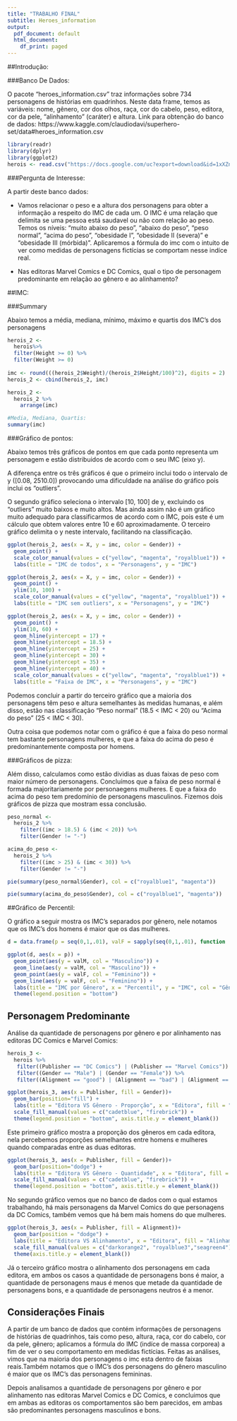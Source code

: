 ```yaml
---
title: "TRABALHO FINAL"
subtitle: Heroes_information
output:
  pdf_document: default
  html_document:
    df_print: paged
---
```


##Introdução:

###Banco De Dados:

O pacote "heroes_information.csv" traz informações sobre 734 personagens de histórias em quadrinhos. Neste data frame, temos as variáveis: nome, gênero, cor dos olhos, raça, cor do cabelo, peso, editora, cor da pele, "alinhamento" (caráter) e altura. 
Link para obtenção do banco de dados: https://www.kaggle.com/claudiodavi/superhero-set/data#heroes_information.csv

```r
library(readr)
library(dplyr)
library(ggplot2)
herois <- read.csv("https://docs.google.com/uc?export=download&id=1xXZnL5vBDLOegW3QxcBOkYVoPmuaOWrC")
```

###Pergunta de Interesse:

A partir deste banco dados:

* Vamos relacionar o peso e a altura dos personagens para obter a informação a respeito do IMC de cada um. O IMC é uma relação que delimita se uma pessoa está saudavel ou não com relação ao peso. Temos os níveis: "muito abaixo do peso", "abaixo do peso", "peso normal", "acima do peso", "obesidade I", "obesidade II (severa)" e "obesidade III (mórbida)". Aplicaremos a fórmula do imc com o intuito de ver como medidas de personagens fictícias se comportam nesse indíce real.

* Nas editoras Marvel Comics e DC Comics, qual o tipo de personagem predominante em relação ao gênero e ao alinhamento?

##IMC:

###Summary

Abaixo temos a média, mediana, mínimo, máximo e quartis dos IMC's dos personagens

```r
herois_2 <- 
  herois%>%
  filter(Height >= 0) %>%
  filter(Weight >= 0)
  
imc <- round(((herois_2$Weight)/(herois_2$Height/100)^2), digits = 2)
herois_2 <- cbind(herois_2, imc)

herois_2 <- 
  herois_2 %>%
    arrange(imc)

#Media, Mediana, Quartis:
summary(imc)
```

###Gráfico de pontos:

Abaixo temos três gráficos de pontos em que cada ponto representa um personagem e estão distribuidos de acordo com o seu IMC (eixo y). 

A diferença entre os três gráficos é que o primeiro inclui todo o intervalo de y ([0.08, 2510.0]) provocando uma dificuldade na análise do gráfico pois inclui os "outliers". 

O segundo gráfico seleciona o intervalo [10, 100] de y, excluindo os "outliers" muito baixos e muito altos. Mas ainda assim não é um gráfico muito adequado para classificarmos de acordo com o IMC, pois este é um cálculo que obtem valores entre 10 e 60 aproximadamente. 
O terceiro gráfico delimita o y neste intervalo, facilitando na classificação.

```r


ggplot(herois_2, aes(x = X, y = imc, color = Gender)) + 
  geom_point() + 
  scale_color_manual(values = c("yellow", "magenta", "royalblue1")) +
  labs(title = "IMC de todos", x = "Personagens", y = "IMC")

ggplot(herois_2, aes(x = X, y = imc, color = Gender)) + 
  geom_point() + 
  ylim(10, 100) +
  scale_color_manual(values = c("yellow", "magenta", "royalblue1")) +
  labs(title = "IMC sem outliers", x = "Personagens", y = "IMC")

ggplot(herois_2, aes(x = X, y = imc, color = Gender)) + 
  geom_point() + 
  ylim(10, 60) + 
  geom_hline(yintercept = 17) +
  geom_hline(yintercept = 18.5) +
  geom_hline(yintercept = 25) +
  geom_hline(yintercept = 30) +
  geom_hline(yintercept = 35) +
  geom_hline(yintercept = 40) +
  scale_color_manual(values = c("yellow", "magenta", "royalblue1")) +
  labs(title = "Faixa de IMC", x = "Personagens", y = "IMC")
```

Podemos concluir a partir do terceiro gráfico que a maioria dos personagens têm peso e altura semelhantes às medidas humanas, e além disso, estão nas classificação "Peso normal" (18.5 < IMC < 20) ou "Acima do peso" (25 < IMC < 30).

Outra coisa que podemos notar com o gráfico é que a faixa do peso normal tem bastante personagens mulheres, e que a faixa do acima do peso é predominantemente composta por homens.

###Gráficos de pizza:

Além disso, calculamos como estão dividias as duas faixas de peso com maior número de personagens. Concluímos que a faixa de peso normal é formada majoritariamente por personaegens mulheres. E que a faixa do acima do peso tem predomínio de personagens masculinos. Fizemos dois gráficos de pizza que mostram essa conclusão.  

```r
peso_normal <-
  herois_2 %>%
    filter((imc > 18.5) & (imc < 20)) %>%
    filter(Gender != "-")

acima_do_peso <- 
  herois_2 %>% 
    filter((imc > 25) & (imc < 30)) %>%
    filter(Gender != "-")

pie(summary(peso_normal$Gender), col = c("royalblue1", "magenta"))

pie(summary(acima_do_peso$Gender), col = c("royalblue1", "magenta"))

```

##Gráfico de Percentil:

O gráfico a seguir mostra os IMC's separados por gênero, nele notamos que os IMC's dos homens é maior que os das mulheres.

```r
d = data.frame(p = seq(0,1,.01), valF = sapply(seq(0,1,.01), function (x) {herois_2 %>% filter(Gender == "Female", imc < 200) %>% summarise(perc  = quantile(imc, x))}) %>% unlist(), valM = sapply(seq(0,1,.01), function (x) {herois_2 %>% filter(Gender == "Male", imc < 200) %>% summarise(perc  = quantile(imc, x))}) %>% unlist())

ggplot(d, aes(x = p)) + 
  geom_point(aes(y = valM, col = "Masculino")) + 
  geom_line(aes(y = valM, col = "Masculino")) + 
  geom_point(aes(y = valF, col = "Feminino")) + 
  geom_line(aes(y = valF, col = "Feminino")) + 
  labs(title = "IMC por Gênero", x = "Percentil", y = "IMC", col = "Gênero") +
  theme(legend.position = "bottom")

```

## Personagem Predominante

Análise da quantidade de personagens por gênero e por alinhamento nas editoras DC Comics e Marvel Comics:

```r
herois_3 <-
  herois %>%
   filter((Publisher == "DC Comics") | (Publisher == "Marvel Comics")) %>%
   filter((Gender == "Male") | (Gender == "Female")) %>%
   filter((Alignment == "good") | (Alignment == "bad") | (Alignment == "neutral"))

ggplot(herois_3, aes(x = Publisher, fill = Gender))+
  geom_bar(position="fill") +
  labs(title = "Editora VS Gênero - Proporção", x = "Editora", fill = "Gênero") +
  scale_fill_manual(values = c("cadetblue", "firebrick")) +
  theme(legend.position = "bottom", axis.title.y = element_blank())

```

Este primeiro gráfico mostra a proporção dos gêneros em cada editora, nela percebemos proporções semelhantes entre homens e mulheres quando comparadas entre as duas editoras.

```r
ggplot(herois_3, aes(x = Publisher, fill = Gender))+
  geom_bar(position="dodge") +
  labs(title = "Editora VS Gênero - Quantidade", x = "Editora", fill = "Gênero", y = "Quantidade") +
  scale_fill_manual(values = c("cadetblue", "firebrick")) +
  theme(legend.position = "bottom", axis.title.y = element_blank())

```

No segundo gráfico vemos que no banco de dados com o qual estamos trabalhando, há mais personagens da Marvel Comics do que personagens da DC Comics, também vemos que há bem mais homens do que mulheres.

```r
ggplot(herois_3, aes(x = Publisher, fill = Alignment))+
  geom_bar(position = "dodge") +
  labs(title = "Editora VS Alinhamento", x = "Editora", fill = "Alinhamento") +
  scale_fill_manual(values = c("darkorange2", "royalblue3","seagreen4")) +
  theme(axis.title.y = element_blank()) 
```

Já o terceiro gráfico mostra o alinhamento dos personagens em cada editora, em ambos os casos a quantidade de personagens bons é maior, a quantidade de personagens maus é menos que metade da quantidade de personagens bons, e a quantidade de personagens neutros é a menor.

## Considerações Finais

A partir de um banco de dados que contém informações de personagens de histórias de quadrinhos, tais como peso, altura, raça, cor do cabelo, cor da pele, gênero; aplicamos a fórmula do IMC (indíce de massa corporea) a fim de ver o seu comportamento em medidas fictícias. Feitas as análises, vimos que na maioria dos personagens o imc esta dentro de faixas reais.Também notamos que o IMC's dos personagens do gênero masculino é maior que os IMC's das personagens femininas.

Depois analisamos a quantidade de personagens por gênero e por alinhamento nas editoras Marvel Comics e DC Comics, e concluimos que em ambas as editoras os comportamentos são bem parecidos, em ambas são predominantes personagens masculinos e bons.


